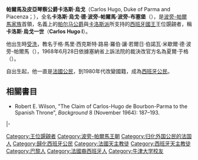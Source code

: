 {{Infobox royalty
| name         = 卡洛斯·烏戈
| image        = Carlos Hugo 1968.jpg
| caption      = 1968年的卡洛斯·烏戈
| succession   = 波旁-帕爾馬家族首領
| reign        = 1977年5月7日－2010年8月18日
| reign-type   = 在位
| predecessor  = [[哈維爾王子_(波旁-帕爾馬)|哈維爾]]
| successor    = [[卡洛斯_(帕爾馬)|卡洛斯]]
| succession1  = 西班牙王位覬覦者
| reign1       = 1977年5月7日 — 1979年11月24日
| reign-type1  = 在位
| predecessor1 = [[哈維爾王子_(波旁-帕爾馬)|哈維爾]]
| birth_date   = {{birth date|1930|4|8|df=y}}
| birth_place  = {{FRA}}[[巴黎|巴黎]]
| death_date   = {{death date and age|2010|8|18|1930|4|8|df=y}}
| death_place  = {{ESP}}[[巴塞罗那|巴塞罗那]]
| burial_place = {{le|聖瑪利亞德拉史特卡塔教堂|Sanctuary of Santa Maria della Steccata}}
| spouse       = [[荷蘭的伊蓮公主|荷蘭的伊蓮公主]]
| issue        = [[卡洛斯_(帕爾馬)|帕爾馬公爵卡洛斯]]<br>[[瑪格麗塔公主_(波旁-帕爾馬)|瑪格麗塔公主]]<br>[[海梅_(巴爾迪伯爵)|巴爾迪伯爵海梅]]<br>[[卡羅萊娜公主_(帕爾馬)|卡羅萊娜公主]]
| house        = [[西班牙波旁王朝|西班牙波旁王朝]]帕爾馬分支
| father       = [[哈維爾王子_(波旁-帕爾馬)|帕爾馬公爵哈維爾]]
| mother       = [[波旁的馬德萊娜公主|波旁的馬德萊娜公主]]
| religion     = [[天主教|天主教]]
}}

'''帕爾馬及皮亞琴察公爵卡洛斯·烏戈'''（Carlos Hugo, Duke of Parma and Piacenza；{{bd|1930年|4月8日|2010年|8月18日|catIdx=Hugo, Carlos}}），全名'''卡洛斯·烏戈·德·波旁-帕爾馬·波旁-布塞堡'''（{{lang-es|'''Carlos Hugo de Borbón-Parma y Bourbon Busset'''}}），是[[波旁-帕爾馬家族|波旁-帕爾馬家族]]首領，名義上的[[帕爾馬公國|帕尔马公爵]]與[[卡洛斯主義|卡洛斯派]]所支持的[[西班牙君主列表|西班牙國王]]王位覬覦者，稱'''卡洛斯·烏戈一世'''（'''Carlos Hugo I'''）。

他出生時[[受洗|受洗]]，教名于格·馬里·西克斯特·路易·羅伯·讓·若爾日·伯諾瓦·米歇爾·德·波旁-帕爾馬（{{lang-fr|Hugues Marie Sixte Louis Robert Jean Georges Benoît Michel de Bourbon-Parme}}），1968年6月28日依據塞納省上訴法院的裁決改官方名為夏爾·于格（{{lang-fr|Charles Hugues}}）。

自出生起，他一直是[[法國公民|法國公民]]，到1980年代改變國籍，成為[[西班牙公民|西班牙公民]]。

==相關書目==
*Robert E. Wilson, "The Claim of Carlos-Hugo de Bourbon-Parma to the Spanish Throne", ''Background'' 8 (November 1964): 187–193.

{{s-start}}
{{s-hou|[[波旁王朝|波旁-帕爾馬王朝]]|1930年|4月8日|2010年|8月18日|[[波旁王朝|波旁王朝]]}} 
{{s-pre}}
{{s-bef|rows=2|before=[[薩維里奧王子_(波旁-帕爾馬)|哈維爾]]}}  
{{s-tul|title={{link-en|帕爾馬公爵爵位請求者|Pretenders to the throne of Parma|帕爾馬公爵}}|years=1977年–2010年|reason=被[[意大利王國_(1861–1946)|意大利王國]]吞併}}
{{S-aft|rows=2|after=[[卡洛斯_(帕爾馬)|卡洛斯]]}}
|-
{{s-tul|title=[[西班牙君主列表|西班牙國王]]<br><small>[[卡洛斯主義|卡洛斯派]]王位覬覦者</small>|years=1977年–1979年|reason=}}
{{S-end}}

{{Authority control}}
{{DEFAULTSORT: Carlos Hugo}}
[[Category:王位覬覦者|Category:王位覬覦者]]
[[Category:波旁-帕爾馬王朝|Category:波旁-帕爾馬王朝]]
[[Category:归化外国公民的法国人|Category:归化外国公民的法国人]]
[[Category:歸化西班牙公民|Category:歸化西班牙公民]]
[[Category:法國天主教徒|Category:法國天主教徒]]
[[Category:西班牙天主教徒|Category:西班牙天主教徒]]
[[Category:巴黎人|Category:巴黎人]]
[[Category:法國裔西班牙人|Category:法國裔西班牙人]]
[[Category:牛津大学校友|Category:牛津大学校友]]